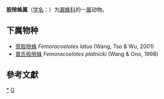 {{Automatic taxobox
| taxon = Femoracoelotes
| authority = Wang, 2002
}}
'''股隙蛛属'''（[[学名|学名]]：{{lang|la|''Femoracoelotes ''}}）为[[漏蛛科|漏蛛科]]的一[[属|属]]动物。

==下属物种==
* [[宽股隙蛛|宽股隙蛛]] ''Femoracoelotes latus'' (Wang, Tso & Wu, 2001)
* [[普氏股隙蛛|普氏股隙蛛]] ''Femoracoelotes platnicki'' (Wang & Ono, 1998)

==參考文獻==
{{reflist}}

{{taxonbar}}

[[Category:_股隙蛛属|*]]
[[Category:_2002年描述的分类群|G]]